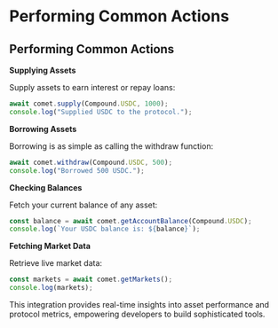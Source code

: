 # Performing Common Actions

## Performing Common Actions

**Supplying Assets**

Supply assets to earn interest or repay loans:

```javascript
await comet.supply(Compound.USDC, 1000);
console.log("Supplied USDC to the protocol.");
```

**Borrowing Assets**

Borrowing is as simple as calling the withdraw function:

```javascript
await comet.withdraw(Compound.USDC, 500);
console.log("Borrowed 500 USDC.");
```

**Checking Balances**

Fetch your current balance of any asset:

```javascript
const balance = await comet.getAccountBalance(Compound.USDC);
console.log(`Your USDC balance is: ${balance}`);
```

**Fetching Market Data**

Retrieve live market data:

```javascript
const markets = await comet.getMarkets();
console.log(markets);
```

This integration provides real-time insights into asset performance and protocol metrics, empowering developers to build sophisticated tools.
